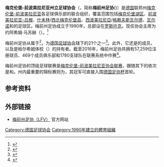 {{noteTA|G1=足球|G2=德甲|G3=德乙|G4=uefa|G5=地名
|1=zh-hans:前波美拉尼亚;zh-hk:西波美拉尼亞;zh-tw:前波莫瑞;
|2=zh-hans:梅前;zh-hk:梅西;zh-tw:梅前;
|3=zh-hans:什未林;zh-hant:詩威林;
}}
{{Infobox Organization
|name         = 梅克伦堡-前波美拉尼亚州立足球协会
|original_name    = Landesfußballverband Mecklenburg-Vorpommern
|image        = Logo_LFVMV.png
|image_border =
|size         = 120
|caption      = 
|abbreviation = 梅前州足协（{{lang|de|LFV}}）
|motto        = 
|formation    = 1990年7月14日
|type         = 足球协会
|headquarters = {{flag|Mecklenburg-Vorpommern}}[[罗斯托克|罗斯托克]]
|location     = 
|coords       = 
|membership   = 57,259人<small>（2016年）</small>
|leader_title = [[主席|主席]]
|leader_name  = 约阿希姆·马苏赫
|parent_organization = {{link-de|东北德足球协会|Nordostdeutscher Fußballverband}}
|website      = [http://www.lfvm-v.de/ lfvm-v.de]
}}
'''梅克伦堡-前波美拉尼亚州立足球协会'''（{{lang-de|'''Landesfußballverband Mecklenburg-Vorpommern'''}}，简称'''梅前州足协'''({{lang|de|'''LFV'''}})）是[[德国|德国]]联邦州[[梅克伦堡-前波美拉尼亚|梅克伦堡-前波美拉尼亚]]各足球俱乐部的联合组织，覆盖范围包括[[梅克伦堡湖区县|梅克伦堡湖区]]、[[前波美拉尼亚-吕根县|前波美拉尼亚-吕根]]、[[什未林|什未林]]/[[西北梅克伦堡县|西北梅克伦堡县]]、[[西波美拉尼亞|西波美拉尼亞]]/[[格赖夫斯瓦尔德|格赖夫斯瓦尔德]]、[[瓦尔诺_(罗斯托克县)|瓦尔诺]]和{{link-de|西梅克伦堡|Westmecklenburg}}的足球区。梅前州足协成立于1990年，总部设在[[罗斯托克|罗斯托克]]。现任协会主席为约阿希姆·马苏赫（{{lang|de|''Joachim Masuch''}}）。<ref>{{cite web |url=http://lfvm-v.de/verband/verbandsspitze/praesidium/ |title=Präsidium |publisher=Landesfußballverband Mecklenburg-Vorpommern e.V. |access-date=2015-10-09 |archive-date=2015-10-09 |archive-url=https://web.archive.org/web/20151009041744/http://www.lfvm-v.de/verband/verbandsspitze/praesidium/ |dead-url=no }}</ref>

梅前州足协从属于{{link-de|东北德足球协会|Nordostdeutscher Fußballverband}}<ref>{{cite web|url=http://nofv-online.de/index.php?id=landesverbaende |title=Landesverbände |publisher=Nordostdeutscher Fußballverband e. V. |access-date=2015-10-09 |deadurl=yes |archiveurl=https://web.archive.org/web/20151005163537/http://nofv-online.de/index.php?id=landesverbaende |archivedate=2015-10-05 }}</ref>，为[[德国足球协会|德国足球协会]]辖下的21个{{link-de|德国足协地区及州级协会列表|Liste der Regional- und Landesverbände des Deutschen Fußball-Bundes|州级协会}}之一<ref>{{cite web |url=http://www.dfb.de/en/about-dfb/regional-associations/ |title=Regional Associations |publisher=Deutscher Fussball-Bund |access-date=2015-10-05 |archive-date=2015-09-25 |archive-url=https://web.archive.org/web/20150925174930/http://www.dfb.de/en/about-dfb/regional-associations/ |dead-url=no }}</ref>。此外，它还是{{link-de|梅克伦堡-前波美拉尼亚州立体育协会|Landessportbund Mecklenburg-Vorpommern}}的成员，以及是帕尔希姆体校（{{lang|de|''Sportschule Parchim''}}）的持有者。截至2016年，梅前州足协共拥有57,259位注册球员、469个成员俱乐部和1780支球队在联赛系统中作赛<ref name="dfb-statistik">{{cite web|title=DFB-Mitgliederstatistik 2016|url=http://www.dfb.de/fileadmin/_dfbdam/113011-Mitgliederstatistik_2016.pdf|publisher=Deutscher Fussball-Bund|accessdate=2016-08-06|archive-date=2016-08-07|archive-url=https://web.archive.org/web/20160807024836/http://www.dfb.de/fileadmin/_dfbdam/113011-Mitgliederstatistik_2016.pdf|dead-url=no}}</ref>。

梅前州足协的顶级足球联赛是[[梅克伦堡-前波美拉尼亚足球协会联赛|梅克伦堡-前波美拉尼亚协会联赛]]，跟随其下的依次是{{link-de|梅克伦堡-前波美拉尼亚足球州级联赛|Fußball-Landesliga Mecklenburg-Vorpommern|州级联赛}}和{{link-de|梅克伦堡-前波美拉尼亚足球州等联赛|Fußball-Landesklasse Mecklenburg-Vorpommern|州等联赛}}。州内最重要的锦标赛则为{{link-de|梅克伦堡-前波美拉尼亚杯|Mecklenburg-Vorpommern-Pokal}}，其冠军可直接入围[[德国足协杯|德国足协杯]]首轮。

==参考资料==
{{reflist}}

== 外部链接 ==
* [http://www.lfvm-v.de/ 梅前州足协（LFV）] {{Wayback|url=http://www.lfvm-v.de/ |date=20161120123923 }}官方网站

[[Category:德国足球协会|Category:德国足球协会]]
[[Category:1990年建立的體育組織|Category:1990年建立的體育組織]]
